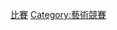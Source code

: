 {{Catnav|頁面分類|艺术|音乐}}
{{Catnav|頁面分類|社会|比赛}}
{{Catnav|頁面分類|人类社会|生活|文化|比赛}}
{{Catnav|頁面分類|人类社会|文化|比赛}}
{{Catnav|頁面分類|人文學科|人类学|文化人类学|文化|比赛}}

{{Commonscat|Music competitions}}

[[Category:音樂活動|比賽]]
[[Category:藝術競賽|Category:藝術競賽]]